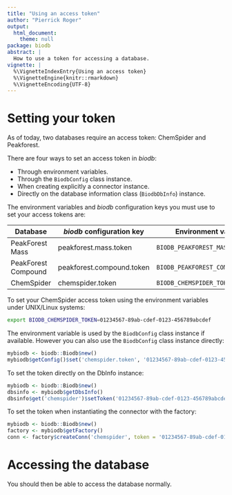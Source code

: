 ```yaml
---
title: "Using an access token"
author: "Pierrick Roger"
output:
  html_document:
    theme: null
package: biodb
abstract: |
  How to use a token for accessing a database.
vignette: |
  %\VignetteIndexEntry{Using an access token}
  %\VignetteEngine{knitr::rmarkdown}
  %\VignetteEncoding{UTF-8}
---
```


# Setting your token

As of today, two databases require an access token: ChemSpider and Peakforest.

There are four ways to set an access token in *biodb*:

 * Through environment variables.
 * Through the `BiodbConfig` class instance.
 * When creating explicitly a connector instance.
 * Directly on the database information class (`BiodbDbInfo`) instance.

The environment variables and *biodb* configuration keys you must use to set your access tokens are:

Database            | *biodb* configuration key | Environment variable
------------------- | ------------------------- | -------------------------------------
PeakForest Mass     | peakforest.mass.token     | `BIODB_PEAKFOREST_MASS_TOKEN`
PeakForest Compound | peakforest.compound.token | `BIODB_PEAKFOREST_COMPOUND_TOKEN`
ChemSpider          | chemspider.token          | `BIODB_CHEMSPIDER_TOKEN`

To set your ChemSpider access token using the environment variables under UNIX/Linux systems:
```bash
export BIODB_CHEMSPIDER_TOKEN=01234567-89ab-cdef-0123-456789abcdef
```

The environment variable is used by the `BiodbConfig` class instance if available. However you can also use the `BiodbConfig` class instance directly:
```r
mybiodb <- biodb::Biodb$new()
mybiodb$getConfig()$set('chemspider.token', '01234567-89ab-cdef-0123-456789abcdef')
```

To set the token directly on the DbInfo instance:
```r
mybiodb <- biodb::Biodb$new()
dbsinfo <- mybiodb$getDbsInfo()
dbsinfo$get('chemspider')$setToken('01234567-89ab-cdef-0123-456789abcdef')
```

To set the token when instantiating the connector with the factory:
```r
mybiodb <- biodb::Biodb$new()
factory <- mybiodb$getFactory()
conn <- factory$createConn('chemspider', token = '01234567-89ab-cdef-0123-456789abcdef')
```

# Accessing the database

You should then be able to access the database normally.
